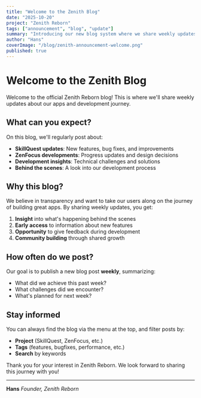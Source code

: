 ```yaml
---
title: "Welcome to the Zenith Blog"
date: "2025-10-20"
project: "Zenith Reborn"
tags: ["announcement", "blog", "update"]
summary: "Introducing our new blog system where we share weekly updates about our apps and development journey."
author: "Hans"
coverImage: "/blog/zenith-announcement-welcome.png"
published: true
---
```


# Welcome to the Zenith Blog

Welcome to the official Zenith Reborn blog! This is where we'll share weekly updates about our apps and development journey.

## What can you expect?

On this blog, we'll regularly post about:

- **SkillQuest updates**: New features, bug fixes, and improvements
- **ZenFocus developments**: Progress updates and design decisions
- **Development insights**: Technical challenges and solutions
- **Behind the scenes**: A look into our development process

## Why this blog?

We believe in transparency and want to take our users along on the journey of building great apps. By sharing weekly updates, you get:

1. **Insight** into what's happening behind the scenes
2. **Early access** to information about new features
3. **Opportunity** to give feedback during development
4. **Community building** through shared growth

## How often do we post?

Our goal is to publish a new blog post **weekly**, summarizing:

- What did we achieve this past week?
- What challenges did we encounter?
- What's planned for next week?

## Stay informed

You can always find the blog via the menu at the top, and filter posts by:

- **Project** (SkillQuest, ZenFocus, etc.)
- **Tags** (features, bugfixes, performance, etc.)
- **Search** by keywords

Thank you for your interest in Zenith Reborn. We look forward to sharing this journey with you!

---

**Hans**
*Founder, Zenith Reborn*
